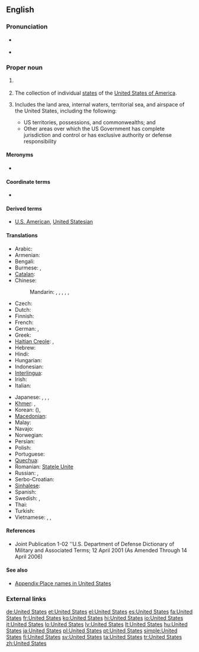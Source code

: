 ==English==

===Pronunciation===
* {{a|UK|US}} {{IPA|/juːˌnaɪ.tɪd ˈsteɪts/|/jʊˌnaɪ.tɪd ˈsteɪts/}}
* {{audio|en-us-United States.ogg|Audio (US)}}

===Proper noun===
{{en-proper noun|head=the [[united|United]] [[states|States]]}}

# {{context|singular}} {{form of|shortened form|the [[United States of America]]}}
# {{context|plural}} The collection of individual [[state]]s of the [[United States of America]].
# {{military}} Includes the land area, internal waters, territorial sea, and airspace of the United States, including the following:
#* US territories, possessions, and commonwealths; and
#* Other areas over which the US Government has complete jurisdiction and control or has exclusive authority or defense responsibility

====Meronyms====
* {{list|en|states of the United States}}

====Coordinate terms====
* {{list|en|countries of North America}}

====Derived terms====
* [[U.S. American]], [[United Statesian]]

====Translations====
{{trans-top|The United States}}
* Arabic: {{t-|ar|الولايات المتحدة|f|p|tr=al-wilaayaat al-muttaHida}}
* Armenian: {{t-|hy|Միացյալ Նահանգներ|tr=Miac’yal Nahangner}}
* Bengali: {{t-|bn|যুক্তরাষ্ট্র}}
* Burmese: {{t|my|အမေရိကန်ပြည်ထောင်စု|sc=Mymr|tr=ămeri.kan pyidaungzu.}}, {{t|my|အမေရိက|tr=ămeri.ka.|sc=Mymr}}
* [[Catalan]]: {{t+|ca|Estats Units|m|p}}
* Chinese:
*: Mandarin: {{t|zh|美利堅合眾國|sc=Hani}}, {{t|zh|美利坚合众国|tr=Měilìjiān Hézhòngguó|sc=Hani}}, {{t|zh|合眾國|sc=Hani}}, {{t|zh|合众国|tr=Hézhòngguó|sc=Hani}}, {{t|zh|美國|sc=Hani}}, {{t|zh|美国|tr=Měiguó|sc=Hani}}
* Czech: {{t-|cs|Spojené státy|m|p}}
* Dutch: {{t|nl|Verenigde Staten|p}}
* Finnish: {{t+|fi|Yhdysvallat|p}}
* French: {{t+|fr|États-Unis}} {{m|p}}
* German: {{t+|de|USA|f}}, {{t+|de|Vereinigte Staaten|p}}
* Greek: {{t+|el|Ηνωμένες Πολιτείες|f|p|tr=Inoménes Politeíes}}
* [[Haitian Creole]]: {{tø|ht|Etazini}}, {{qualifier|to/in the US}} {{tø|ht|Ozetazini}}
* Hebrew: {{t+|he|ארצות הברית|f|p|tr=artsot ha-brit}}
* Hindi: {{t|hi|अमेरिका|m|tr=amerikā|sc=Deva}}
* Hungarian: {{t+|hu|Egyesült Államok}}
* Indonesian: {{t|id|Amerika Serikat}}
* [[Interlingua]]: {{t|ia|Statos Unite}}
* Irish: {{t-|ga|Stáit Aontaithe|m|p}}
* Italian: {{t+|it|Stati Uniti|m|p}}
{{trans-mid}}
* Japanese: {{t-|ja|合衆国|tr=Gasshūkoku}}, {{t+|ja|アメリカ合衆国|tr=Amerika Gasshūkoku}}, {{t|ja|米国|tr=べいこく, Béikoku|sc=Jpan}}, {{t|ja|アメリカ|tr=Amerika|sc=Jpan}}
* [[Khmer]]: {{t|km|សហរដ្ឋអាមេរិក|tr=saharoat aameirik|sc=Khmr}}, {{t|km|សហរដ្ឋ|sc=Khmr|tr=saharoat}}
* Korean: {{t|ko|미국|tr=Miguk|sc=Kore}} ({{t|ko|美國|sc=Kore}}), {{t|ko|아메리카|tr=Amerika|sc=Kore}}
* [[Macedonian]]: {{t-|mk|Соединети Држави|f|p|tr=Soedíneti D'ržavi}}
* Malay: {{t|ms|Amerika Syarikat}}
* Navajo: {{tø|nv|Wááshindoon bikéyah ałhidadiidzooígíí}}
* Norwegian: {{t-|no|De Forente Stater|m|p}}
* Persian: {{t-|fa|ایالات متحده|tr=eyâlât-e mottahede|sc=fa-Arab}}
* Polish: {{t+|pl|Stany Zjednoczone|m|p}}
* Portuguese: {{t+|pt|Estados Unidos|m|p}}
* [[Quechua]]: {{t-|qu|Hukllachasqa Amirika Suyukuna|xs=Quechua}}
* Romanian: [[Statele Unite]] {{f|p}}
* Russian: {{t-|ru|Соединённые Штаты|tr=Sojedinjónnyje Štáty}} {{m|p}}, {{t|ru|США|m|p|tr=sɛ-šɛ-á|sc=Cyrl}}
* Serbo-Croatian: {{t-|sh|Sjedinjene Američke Države|p|xs=Serbo-Croatian}}
* [[Sinhalese]]: {{t|si|ඇමරිකාව|tr=æmarikāva|sc=Sinh}}
* Spanish: {{t+|es|Estados Unidos|m|p}}
* Swedish: {{t+|sv|USA}}, {{t+|sv|Förenta Staterna|n}}
* Thai: {{t|th|สหรัฐอเมริกา|tr=sàhà rát àmayrígaa|sc=Thai}}
* Turkish: {{t-|tr|Birleşik Devletler}}
* Vietnamese: {{t+|vi|Hoa Kỳ|xs=Vietnamese}}, {{t|vi|nước Mỹ}}, {{t|vi|Mỹ Quốc}}
{{trans-bottom}}

====References====
* Joint Publication 1-02 ''U.S. Department of Defense Dictionary of Military and Associated Terms; 12 April 2001 (As Amended Through 14 April 2006)

====See also====
* [[Appendix:Place names in United States]]

===External links===
{{projectlinks
|pedia
|commons
|news
|quotes
}}

[[de:United States]]
[[et:United States]]
[[el:United States]]
[[es:United States]]
[[fa:United States]]
[[fr:United States]]
[[ko:United States]]
[[hi:United States]]
[[io:United States]]
[[it:United States]]
[[lo:United States]]
[[lv:United States]]
[[lt:United States]]
[[hu:United States]]
[[ja:United States]]
[[pl:United States]]
[[pt:United States]]
[[simple:United States]]
[[fi:United States]]
[[sv:United States]]
[[ta:United States]]
[[tr:United States]]
[[zh:United States]]